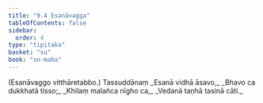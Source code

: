 ```yaml
---
title: "9.4 Esanāvagga"
tableOfContents: false
sidebar:
  order: 4
type: "tipitaka"
basket: "su"
book: "sn-maha"
---
```



<DynamicBreadcrumb />

<Paragraph number="1637" type="center" book="sn-maha">
(Esanāvaggo vitthāretabbo.)

</Paragraph>

<Paragraph number="1638" type="center" book="sn-maha">
Tassuddānaṃ


</Paragraph>

<Paragraph number="1639" type="verses" book="sn-maha">
_Esanā vidhā āsavo,_  
_Bhavo ca dukkhatā tisso;_  
_Khilaṃ malañca nīgho ca,_  
_Vedanā taṇhā tasinā cāti._
</Paragraph>